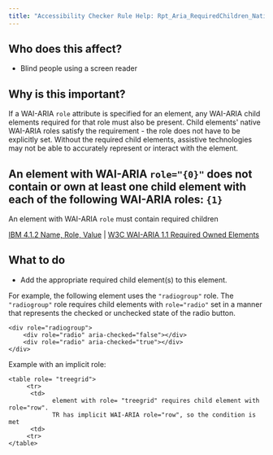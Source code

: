 ```yaml
---
title: "Accessibility Checker Rule Help: Rpt_Aria_RequiredChildren_Native_Host_Sematics"
---
```


<div className="toolHelp">
<Row>
<Column colLg={5} colMd={3} colSm={4} className="toolLeft">

## Who does this affect?

* Blind people using a screen reader

## Why is this important?

If a WAI-ARIA `role` attribute is specified for an element, any WAI-ARIA child elements required for that role must also be present. Child elements' native WAI-ARIA roles satisfy the requirement - the role does not have to be explicitly set. Without the required child elements, assistive technologies may not be able to accurately represent or interact with the element.

</Column>
<Column colLg={11} colMd={5} colSm={4} className="toolMain">

<div id="locLevel"></div>

## An element with WAI-ARIA `role="{0}"` does not contain or own at least one child element with each of the following WAI-ARIA roles: `{1}`
An element with WAI-ARIA `role` must contain required children

[IBM 4.1.2 Name, Role, Value](http://www.ibm.com/able/guidelines/ci162/name_role_value.html) | [W3C WAI-ARIA 1.1 Required Owned Elements](https://www.w3.org/TR/wai-aria/#mustContain)

<div id="locSnippet"></div>

## What to do

 * Add the appropriate required child element(s) to this element.

For example, the following element uses the `"radiogroup"` role. The `"radiogroup"` role requires child elements with `role="radio"` set in a manner that represents the checked or unchecked state of the radio button.

```
<div role="radiogroup">
    <div role="radio" aria-checked="false"></div>
    <div role="radio" aria-checked="true"></div>
</div>
```

Example with an implicit role:

```
<table role= "treegrid">
	 <tr>
   	  <td>
    		element with role= "treegrid" requires child element with role="row".
    		TR has implicit WAI-ARIA role="row", so the condition is met
   	  <td>
	 <tr>
</table>
```

</Column>
</Row>
</div>

